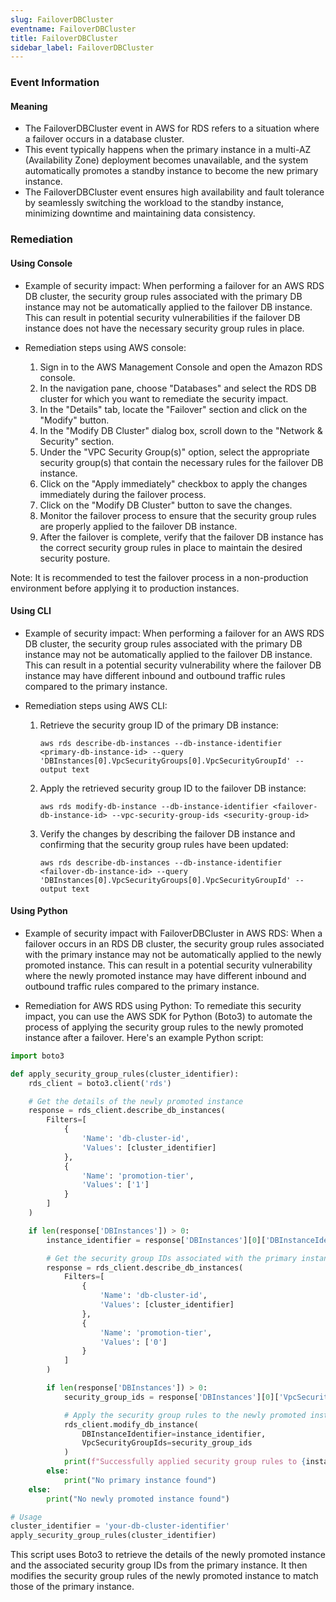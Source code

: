 ```yaml
--- 
slug: FailoverDBCluster
eventname: FailoverDBCluster
title: FailoverDBCluster
sidebar_label: FailoverDBCluster
---
```

                       
### Event Information

#### Meaning

- The FailoverDBCluster event in AWS for RDS refers to a situation where a failover occurs in a database cluster. 
- This event typically happens when the primary instance in a multi-AZ (Availability Zone) deployment becomes unavailable, and the system automatically promotes a standby instance to become the new primary instance. 
- The FailoverDBCluster event ensures high availability and fault tolerance by seamlessly switching the workload to the standby instance, minimizing downtime and maintaining data consistency.

### Remediation

#### Using Console

- Example of security impact: When performing a failover for an AWS RDS DB cluster, the security group rules associated with the primary DB instance may not be automatically applied to the failover DB instance. This can result in potential security vulnerabilities if the failover DB instance does not have the necessary security group rules in place.

- Remediation steps using AWS console:
  1. Sign in to the AWS Management Console and open the Amazon RDS console.
  2. In the navigation pane, choose "Databases" and select the RDS DB cluster for which you want to remediate the security impact.
  3. In the "Details" tab, locate the "Failover" section and click on the "Modify" button.
  4. In the "Modify DB Cluster" dialog box, scroll down to the "Network & Security" section.
  5. Under the "VPC Security Group(s)" option, select the appropriate security group(s) that contain the necessary rules for the failover DB instance.
  6. Click on the "Apply immediately" checkbox to apply the changes immediately during the failover process.
  7. Click on the "Modify DB Cluster" button to save the changes.
  8. Monitor the failover process to ensure that the security group rules are properly applied to the failover DB instance.
  9. After the failover is complete, verify that the failover DB instance has the correct security group rules in place to maintain the desired security posture.

Note: It is recommended to test the failover process in a non-production environment before applying it to production instances.

#### Using CLI

- Example of security impact: When performing a failover for an AWS RDS DB cluster, the security group rules associated with the primary DB instance may not be automatically applied to the failover DB instance. This can result in a potential security vulnerability where the failover DB instance may have different inbound and outbound traffic rules compared to the primary instance.

- Remediation steps using AWS CLI:
  1. Retrieve the security group ID of the primary DB instance:
     ```
     aws rds describe-db-instances --db-instance-identifier <primary-db-instance-id> --query 'DBInstances[0].VpcSecurityGroups[0].VpcSecurityGroupId' --output text
     ```

  2. Apply the retrieved security group ID to the failover DB instance:
     ```
     aws rds modify-db-instance --db-instance-identifier <failover-db-instance-id> --vpc-security-group-ids <security-group-id>
     ```

  3. Verify the changes by describing the failover DB instance and confirming that the security group rules have been updated:
     ```
     aws rds describe-db-instances --db-instance-identifier <failover-db-instance-id> --query 'DBInstances[0].VpcSecurityGroups[0].VpcSecurityGroupId' --output text
     ```

#### Using Python

- Example of security impact with FailoverDBCluster in AWS RDS: When a failover occurs in an RDS DB cluster, the security group rules associated with the primary instance may not be automatically applied to the newly promoted instance. This can result in a potential security vulnerability where the newly promoted instance may have different inbound and outbound traffic rules compared to the primary instance.

- Remediation for AWS RDS using Python: To remediate this security impact, you can use the AWS SDK for Python (Boto3) to automate the process of applying the security group rules to the newly promoted instance after a failover. Here's an example Python script:

```python
import boto3

def apply_security_group_rules(cluster_identifier):
    rds_client = boto3.client('rds')

    # Get the details of the newly promoted instance
    response = rds_client.describe_db_instances(
        Filters=[
            {
                'Name': 'db-cluster-id',
                'Values': [cluster_identifier]
            },
            {
                'Name': 'promotion-tier',
                'Values': ['1']
            }
        ]
    )

    if len(response['DBInstances']) > 0:
        instance_identifier = response['DBInstances'][0]['DBInstanceIdentifier']

        # Get the security group IDs associated with the primary instance
        response = rds_client.describe_db_instances(
            Filters=[
                {
                    'Name': 'db-cluster-id',
                    'Values': [cluster_identifier]
                },
                {
                    'Name': 'promotion-tier',
                    'Values': ['0']
                }
            ]
        )

        if len(response['DBInstances']) > 0:
            security_group_ids = response['DBInstances'][0]['VpcSecurityGroups']

            # Apply the security group rules to the newly promoted instance
            rds_client.modify_db_instance(
                DBInstanceIdentifier=instance_identifier,
                VpcSecurityGroupIds=security_group_ids
            )
            print(f"Successfully applied security group rules to {instance_identifier}")
        else:
            print("No primary instance found")
    else:
        print("No newly promoted instance found")

# Usage
cluster_identifier = 'your-db-cluster-identifier'
apply_security_group_rules(cluster_identifier)
```

This script uses Boto3 to retrieve the details of the newly promoted instance and the associated security group IDs from the primary instance. It then modifies the security group rules of the newly promoted instance to match those of the primary instance.


 